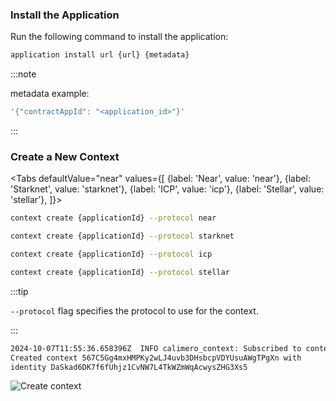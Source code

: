 
### Install the Application

Run the following command to install the application:

```bash title="Node Terminal"
application install url {url} {metadata}
```

:::note

metadata example:

```bash
'{"contractAppId": "<application_id>"}'
```

:::

### Create a New Context

<Tabs
    defaultValue="near"
    values={[
        {label: 'Near', value: 'near'},
        {label: 'Starknet', value: 'starknet'},
        {label: 'ICP', value: 'icp'},
        {label: 'Stellar', value: 'stellar'},
    ]}>

<TabItem value="near">

```bash title="Node Terminal"
context create {applicationId} --protocol near
```

</TabItem>

<TabItem value="starknet">

```bash title="Node Terminal"
context create {applicationId} --protocol starknet
```

</TabItem>

<TabItem value="icp">

```bash title="Node Terminal"
context create {applicationId} --protocol icp
```

</TabItem>

<TabItem value="stellar">

```bash title="Node Terminal"
context create {applicationId} --protocol stellar
```

</TabItem>
</Tabs>

:::tip

`--protocol` flag specifies the protocol to use for the context.

:::

```bash title="Output"
2024-10-07T11:55:36.658396Z  INFO calimero_context: Subscribed to context context_id=567C5Gg4mxHMPKy2wLJ4uvb3DHsbcpVDYUsuAWgTPgXn
Created context 567C5Gg4mxHMPKy2wLJ4uvb3DHsbcpVDYUsuAWgTPgXn with
identity DaSkad6DK7f6fUhjz1CvNW7L4TkWZmWqAcwysZHG3Xs5
```

![Create context](/cli/2-create-context.png)
